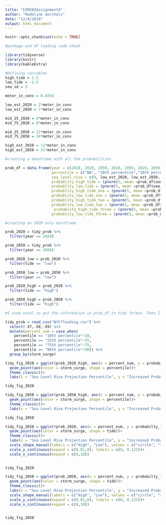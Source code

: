 ```yaml
---
title: "ESM203Assignment4"
author: "Madeline Gorchels"
date: "12/4/2018"
output: html_document
---
```


```r
knitr::opts_chunk$set(echo = TRUE)
```

```r
#package and df loading code chunk

library(tidyverse)
library(knitr)
library(kableExtra)

```


```r
#Defining variables 
high_tide = 2.5
low_tide = -2.5
sea_sd = 3

meter_in_conv = 0.0254

low_est_2020 = 2*meter_in_conv
low_est_2050 = 7*meter_in_conv

mid_25_2020 = 4*meter_in_conv
mid_75_2020 = 8*meter_in_conv

mid_25_2050 = 11*meter_in_conv
mid_75_2050 = 24*meter_in_conv

high_est_2020 = 11*meter_in_conv
high_est_2050 = 31*meter_in_conv
```


```r

#creating a dataframe with all the probabilities 

prob_df = data.frame(year = c(2018, 2020, 2050, 2020, 2050, 2020, 2050, 2020, 2050), 
                     percentile = c("NA", "10th percentile","10th percentile","25th percentile","25th percentile","75th percentile","75th percentile","90th percentile","90th percentile"),
                     sea_level_rise = c(0, low_est_2020, low_est_2050, mid_25_2020, mid_25_2050,  0.2032, mid_75_2050, 11*meter_in_conv, high_est_2050),
                     probablity_high_tide = (pnorm(5, mean =prob_df$sea_level_rise+high_tide, sd = sea_sd, lower.tail = FALSE)),
                     probablity_low_tide = (pnorm(5, mean =prob_df$sea_level_rise+low_tide, sd = sea_sd, lower.tail = FALSE)),
                     probablity_high_tide_one = (pnorm(5, mean =prob_df$sea_level_rise+high_tide+1, sd = sea_sd, lower.tail = FALSE)),
                     probablity_low_tide_one = (pnorm(5, mean =prob_df$sea_level_rise+low_tide+1, sd = sea_sd, lower.tail = FALSE)),
                     probablity_high_tide_two = (pnorm(5, mean =prob_df$sea_level_rise+high_tide+2, sd = sea_sd, lower.tail = FALSE)),
                     probablity_low_tide_two = (pnorm(5, mean =prob_df$sea_level_rise+low_tide+2, sd = sea_sd, lower.tail = FALSE)),
                      probablity_high_tide_three = (pnorm(5, mean =prob_df$sea_level_rise+high_tide+3, sd = sea_sd, lower.tail = FALSE)),
                     probablity_low_tide_three = (pnorm(5, mean =prob_df$sea_level_rise+low_tide+3, sd = sea_sd, lower.tail = FALSE))) 


```


```r
#creating an 2020 only dataframe

prob_2020 = tidy_prob %>% 
  filter(year == 2020)

prob_2050 = tidy_prob %>% 
  filter(year == 2050)

prob_2020_low = prob_2020 %>% 
  filter(tide == "low")

prob_2050_low = prob_2050 %>% 
  filter(year == "low")

prob_2020_high = prob_2020 %>% 
  filter(tide == "high")

prob_2050_high = prob_2050 %>% 
  filter(tide == "high")
```

```r
#I used excel to put the information in prob_df in tidy format. Then I subtracted the probability with no climate change from each value. The probabilty tab shows increase in probability from the baseline scenario. 

tidy_prob = read_csv("NYCflooding.csv") %>% 
  select(-X7,-X8,-X9) %>% 
  mutate(percent_num = case_when(
    percentile == "10th percentile"~10, 
    percentile == "25th percentile"~25,
    percentile == "75th percentile"~75,
    percentile == "90th percentile"~90)) %>% 
  group_by(storm_surge)

```


```r
tidy_fig_2020 = ggplot(prob_2020_high, aes(x = percent_num, y = probabilty_flood), group_by(storm_surge))+
  geom_point(aes(color = storm_surge, shape = percentile))+
  theme_classic()+
  labs(x = "Sea Level Rise Projection Percentile", y = "Increased Probabilty of Flood")

tidy_fig_2020
```

```r

tidy_fig_2050 = ggplot(prob_2050_high, aes(x = percent_num, y = probabilty_flood), group_by(storm_surge))+
  geom_point(aes(color = storm_surge, shape = percentile))+
  theme_classic()+
  labs(x = "Sea Level Rise Projection Percentile", y = "Increased Probabilty of Flood")

tidy_fig_2050
```

```r
tidy_fig_2020 = ggplot(prob_2020, aes(x = percent_num, y = probabilty_flood), group_by(storm_surge))+
  geom_point(aes(color = storm_surge, shape = tide))+
  theme_classic()+
  labs(x = "Sea Level Rise Projection Percentile", y = "Increased Probabilty of Flood", color = "Storm Surge (m)\n", shape = "Tide\n")+
  scale_shape_manual(labels = c("High", "Low"), values = c("circle", "triangle"))+
  scale_y_continuous(expand = c(0.01,0), limits = c(0, 0.125))+
  scale_x_continuous(expand = c(0,10))
  

tidy_fig_2020
```
```r
tidy_fig_2050 = ggplot(prob_2050, aes(x = percent_num, y = probabilty_flood), group_by(storm_surge))+
  geom_point(aes(color = storm_surge, shape = tide))+
  theme_classic()+
  labs(x = "Sea Level Rise Projection Percentile", y = "Increased Probabilty of Flood", color = "Storm Surge (m)\n", shape = "Tide\n")+
  scale_shape_manual(labels = c("High", "Low"), values = c("circle", "triangle"))+
  scale_y_continuous(expand = c(0.01,0), limits = c(0, 0.125))+
  scale_x_continuous(expand = c(0,10))
  

tidy_fig_2050
```

